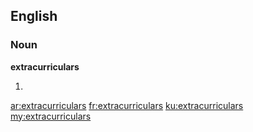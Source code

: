 ==English==
===Noun===
'''extracurriculars'''
# {{plural of|extracurricular}}

[[ar:extracurriculars]]
[[fr:extracurriculars]]
[[ku:extracurriculars]]
[[my:extracurriculars]]